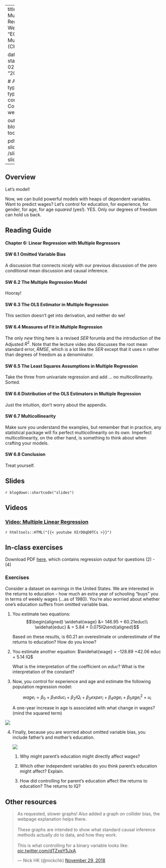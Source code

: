 

---
title: Week 6 - Multiple Linear Regression
sitetitle: Week 6
summary: "EC200 - Week 6 Multiple Regression (CH6)"

date: "2022-02-14"
start_date: "2022-02-21"
end_date: "2022-02-25"

  
  # Academic page type (do not modify).
type: docs
menu:
  content:
    parent: Course content
    weight: 6
    
output:
  blogdown::html_page:
    toc: true

pdf: /slides/ch6-slides.pdf
thumb: /slides/ch6-slides.png



---

## Overview

Let's model! 

Now, we can build powerful models with heaps of dependent variables. Want to predict wages? Let's control for education, for experience, for gender, for age, for age *squared* (yes!). YES. Only our degrees of freedom can hold us back. 


## Reading Guide

#### **Chapter 6: Linear Regression with Multiple Regressors**

#### **SW 6.1** Omitted Variable Bias 

A discussion that connects nicely with our previous discussion of the zero conditional mean discussion and causal inference. 

#### **SW 6.2** The Multiple Regression Model 

Hooray!

#### **SW 6.3** The OLS Estimator in Multiple Regression

This section doesn't get into derivation, and neither do we! 

#### **SW 6.4** Measures of Fit in Multiple Regression 

The only *new* thing here is a revised $SER$ forumla and the introduction of the Adjusted $R^2$. Note that the lecture video also discusses the root mean standard error, $RMSE$, which is a lot like the $SER$ except that it uses $n$ rather than degrees of freedom as a denominator. 

#### **SW 6.5** The Least Squares Assumptions in Multiple Regression 

Take the three from univariate regression and add ... no multicollinearity. Sorted. 

#### **SW 6.6** Distribution of the OLS Estimators in Multiple Regression 

Just the intuition, don't worry about the appendix. 

#### **SW 6.7** Multicollinearity 

Make sure you understand the examples, but remember that in practice, any statistical package will fix perfect multicollinearity on its own. Imperfect multicollinearity, on the other hand, is something to think about when crafting your models. 


#### **SW 6.8**	Conclusion

Treat yourself. 

## Slides

`r blogdown::shortcode("slides")`

## Videos
### [Video: Multiple Linear Regression](https://youtu.be/XIrD0qD0TCs)
`r htmltools::HTML("{{< youtube XIrD0qD0TCs >}}")`


## In-class exercises 

Download PDF [here](../practice/W6-01-in-class-exercise.pdf), which contains regression output for questions (2) - (4) 

### Exercises

Consider a dataset on earnings in the United States. We are interested
in the returns to education - how much an extra year of schooling "buys"
you in terms of weekly wages (\...as of 1980). You're also worried about
whether one's education suffers from omitted variable bias.

1.  You estimate two equations: $$\begin{aligned}
    \widehat{wage} &= 146.95 + 60.21educ\\
    \widehat{educ} & = 5.84 + 0.075IQ\end{aligned}$$

    Based on these results, is 60.21 an overestimate or underestimate of
    the returns to education? How do you know?

2.  You estimate another equation:
    $\widehat{wage} = -128.89 +42.06 educ + 5.14 IQ$

    What is the interpretation of the coefficient on $educ$? What is the
    interpretation of the constant?

3.  Now, you control for experience and age and estimate the following
    population regression model:

    $$wage_i = \beta_0 + \beta_1 educ_i + \beta_2 IQ_i + \beta_3 exper_i + \beta_4 age_i + \beta_5 age_i^2 + u_i$$

    A one-year increase in age is associated with what change in wages?
    (mind the squared term)
    
<img src="../practice/w6-q1.png">

4.  Finally, because you are worried about omitted variable bias, you
    include father's and mother's education.
    
    <img src="../practice/w6-q2.png">


    1.  Why might parent's education might directly affect wages?

    2.  Which other independent variables do you think parent's
        education might affect? Explain.

    3.  How did controlling for parent's education affect the returns to
        education? The returns to IQ?


## Other resources 

<blockquote class="twitter-tweet"><p lang="en" dir="ltr">As requested, slower graphs! Also added a graph on collider bias, the webpage explanation helps there.<br><br>These graphs are intended to show what standard causal inference methods actually *do* to data, and how they work.<br><br>This is what controlling for a binary variable looks like: <a href="https://t.co/dTZxqY5JxA">pic.twitter.com/dTZxqY5JxA</a></p>&mdash; Nick HK (@nickchk) <a href="https://twitter.com/nickchk/status/1068215492458905600?ref_src=twsrc%5Etfw">November 29, 2018</a></blockquote> <script async src="https://platform.twitter.com/widgets.js" charset="utf-8"></script> 



 
